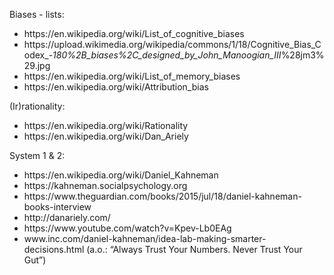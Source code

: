 
Biases - lists:

- https://en.wikipedia.org/wiki/List_of_cognitive_biases
- https://upload.wikimedia.org/wikipedia/commons/1/18/Cognitive_Bias_Codex_-_180%2B_biases%2C_designed_by_John_Manoogian_III_%28jm3%29.jpg
- https://en.wikipedia.org/wiki/List_of_memory_biases
- https://en.wikipedia.org/wiki/Attribution_bias

(Ir)rationality:

- https://en.wikipedia.org/wiki/Rationality
- https://en.wikipedia.org/wiki/Dan_Ariely 

System 1 & 2:

- https://en.wikipedia.org/wiki/Daniel_Kahneman
- https://kahneman.socialpsychology.org 
- https://www.theguardian.com/books/2015/jul/18/daniel-kahneman-books-interview 
- http://danariely.com/
- https://www.youtube.com/watch?v=Kpev-Lb0EAg
- www.inc.com/daniel-kahneman/idea-lab-making-smarter-decisions.html (a.o.: "Always Trust Your Numbers. Never Trust Your Gut")


